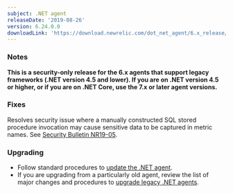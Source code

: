 ```yaml
---
subject: .NET agent
releaseDate: '2019-08-26'
version: 6.24.0.0
downloadLink: 'https://download.newrelic.com/dot_net_agent/6.x_release/'
---
```


### Notes

**This is a security-only release for the 6.x agents that support legacy frameworks (.NET version 4.5 and lower). If you are on .NET version 4.5 or higher, or if you are on .NET Core, use the 7.x or later agent versions.**

### Fixes

Resolves security issue where a manually constructed SQL stored procedure invocation may cause sensitive data to be captured in metric names. See [Security Bulletin NR19-05](https://docs.newrelic.com/docs/using-new-relic/new-relic-security/security-bulletins/security-bulletin-nr19-05).

### Upgrading

* Follow standard procedures to [update the .NET agent](/docs/agents/net-agent/installation-configuration/update-net-agent).
* If you are upgrading from a particularly old agent, review the list of major changes and procedures to [upgrade legacy .NET agents](/docs/agents/net-agent/troubleshooting/upgrade-legacy-net-agents).
